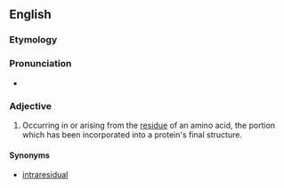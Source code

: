 ==English==


===Etymology===

{{prefix|intra|residue}}

===Pronunciation===

*{{IPA|ɪntɹəˈɹɛzɪdu}} {{qualifier|US}}

===Adjective===
{{en-adj|-}}

#{{biochemistry|spectroscopy}} Occurring in or arising from the [[residue]] of an amino acid, the portion which has been incorporated into a protein's final structure.

====Synonyms====
*[[intraresidual]]